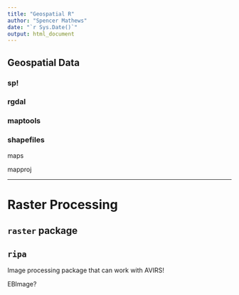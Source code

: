 ```yaml
---
title: "Geospatial R"
author: "Spencer Mathews"
date: "`r Sys.Date()`"
output: html_document
---
```




## Geospatial Data

### sp!

### rgdal

### maptools

### shapefiles


maps

mapproj


---


# Raster Processing

## `raster` package

## `ripa`
Image processing package that can work with AVIRS!

EBImage?
